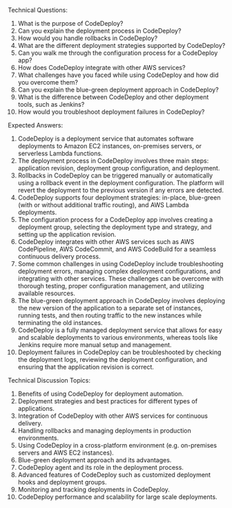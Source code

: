 

Technical Questions:
1. What is the purpose of CodeDeploy?
2. Can you explain the deployment process in CodeDeploy?
3. How would you handle rollbacks in CodeDeploy?
4. What are the different deployment strategies supported by CodeDeploy?
5. Can you walk me through the configuration process for a CodeDeploy app?
6. How does CodeDeploy integrate with other AWS services?
7. What challenges have you faced while using CodeDeploy and how did you overcome them?
8. Can you explain the blue-green deployment approach in CodeDeploy?
9. What is the difference between CodeDeploy and other deployment tools, such as Jenkins?
10. How would you troubleshoot deployment failures in CodeDeploy?

Expected Answers:
1. CodeDeploy is a deployment service that automates software deployments to Amazon EC2 instances, on-premises servers, or serverless Lambda functions.
2. The deployment process in CodeDeploy involves three main steps: application revision, deployment group configuration, and deployment.
3. Rollbacks in CodeDeploy can be triggered manually or automatically using a rollback event in the deployment configuration. The platform will revert the deployment to the previous version if any errors are detected.
4. CodeDeploy supports four deployment strategies: in-place, blue-green (with or without additional traffic routing), and AWS Lambda deployments.
5. The configuration process for a CodeDeploy app involves creating a deployment group, selecting the deployment type and strategy, and setting up the application revision.
6. CodeDeploy integrates with other AWS services such as AWS CodePipeline, AWS CodeCommit, and AWS CodeBuild for a seamless continuous delivery process.
7. Some common challenges in using CodeDeploy include troubleshooting deployment errors, managing complex deployment configurations, and integrating with other services. These challenges can be overcome with thorough testing, proper configuration management, and utilizing available resources.
8. The blue-green deployment approach in CodeDeploy involves deploying the new version of the application to a separate set of instances, running tests, and then routing traffic to the new instances while terminating the old instances.
9. CodeDeploy is a fully managed deployment service that allows for easy and scalable deployments to various environments, whereas tools like Jenkins require more manual setup and management.
10. Deployment failures in CodeDeploy can be troubleshooted by checking the deployment logs, reviewing the deployment configuration, and ensuring that the application revision is correct.

Technical Discussion Topics:
1. Benefits of using CodeDeploy for deployment automation.
2. Deployment strategies and best practices for different types of applications.
3. Integration of CodeDeploy with other AWS services for continuous delivery.
4. Handling rollbacks and managing deployments in production environments.
5. Using CodeDeploy in a cross-platform environment (e.g. on-premises servers and AWS EC2 instances).
6. Blue-green deployment approach and its advantages.
7. CodeDeploy agent and its role in the deployment process.
8. Advanced features of CodeDeploy such as customized deployment hooks and deployment groups.
9. Monitoring and tracking deployments in CodeDeploy.
10. CodeDeploy performance and scalability for large scale deployments.